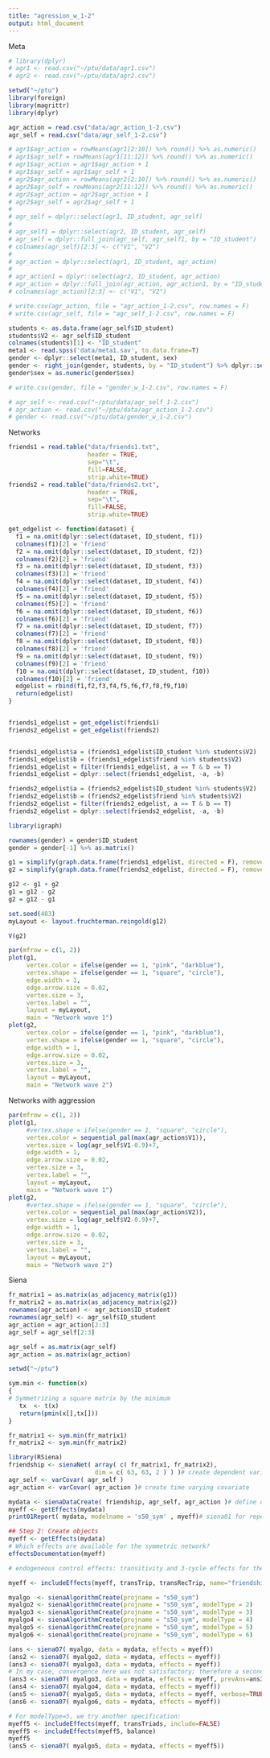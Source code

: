 ---
title: "agression_w_1-2"
output: html_document
---

Meta


```{r}
# library(dplyr)
# agr1 <- read.csv("~/ptu/data/agr1.csv")
# agr2 <- read.csv("~/ptu/data/agr2.csv")

setwd("~/ptu")
library(foreign)
library(magrittr)
library(dplyr)

agr_action = read.csv("data/agr_action_1-2.csv")
agr_self = read.csv("data/agr_self_1-2.csv")

```



```{r}
# agr1$agr_action = rowMeans(agr1[2:10]) %>% round() %>% as.numeric()
# agr1$agr_self = rowMeans(agr1[11:12]) %>% round() %>% as.numeric()
# agr1$agr_action = agr1$agr_action + 1
# agr1$agr_self = agr1$agr_self + 1
# agr2$agr_action = rowMeans(agr2[2:10]) %>% round() %>% as.numeric()
# agr2$agr_self = rowMeans(agr2[11:12]) %>% round() %>% as.numeric()
# agr2$agr_action = agr2$agr_action + 1
# agr2$agr_self = agr2$agr_self + 1
# 
# agr_self = dplyr::select(agr1, ID_student, agr_self)
# 
# agr_self1 = dplyr::select(agr2, ID_student, agr_self)
# agr_self = dplyr::full_join(agr_self, agr_self1, by = "ID_student")
# colnames(agr_self)[2:3] <- c("V1", "V2")
# 
# agr_action = dplyr::select(agr1, ID_student, agr_action)
# 
# agr_action1 = dplyr::select(agr2, ID_student, agr_action)
# agr_action = dplyr::full_join(agr_action, agr_action1, by = "ID_student")
# colnames(agr_action)[2:3] <- c("V1", "V2")

# write.csv(agr_action, file = "agr_action_1-2.csv", row.names = F)
# write.csv(agr_self, file = "agr_self_1-2.csv", row.names = F)

students <- as.data.frame(agr_self$ID_student)
students$V2 <- agr_self$ID_student
colnames(students)[1] <- "ID_student"
meta1 <- read.spss('data/meta1.sav', to.data.frame=T)
gender <- dplyr::select(meta1, ID_student, sex)
gender <- right_join(gender, students, by = "ID_student") %>% dplyr::select(-V2)
gender$sex = as.numeric(gender$sex)

# write.csv(gender, file = "gender_w_1-2.csv", row.names = F)
```



```{r}
# agr_self <- read.csv("~/ptu/data/agr_self_1-2.csv")
# agr_action <- read.csv("~/ptu/data/agr_action_1-2.csv")
# gender <- read.csv("~/ptu/data/gender_w_1-2.csv")
```


Networks

```{r}

friends1 = read.table("data/friends1.txt",
                      header = TRUE,
                      sep="\t",
                      fill=FALSE, 
                      strip.white=TRUE)
friends2 = read.table("data/friends2.txt",
                      header = TRUE,
                      sep="\t",
                      fill=FALSE, 
                      strip.white=TRUE)

```



```{r}
get_edgelist <- function(dataset) {
  f1 = na.omit(dplyr::select(dataset, ID_student, f1))
  colnames(f1)[2] = 'friend'
  f2 = na.omit(dplyr::select(dataset, ID_student, f2))
  colnames(f2)[2] = 'friend'
  f3 = na.omit(dplyr::select(dataset, ID_student, f3))
  colnames(f3)[2] = 'friend'
  f4 = na.omit(dplyr::select(dataset, ID_student, f4))
  colnames(f4)[2] = 'friend'
  f5 = na.omit(dplyr::select(dataset, ID_student, f5))
  colnames(f5)[2] = 'friend'
  f6 = na.omit(dplyr::select(dataset, ID_student, f6))
  colnames(f6)[2] = 'friend'
  f7 = na.omit(dplyr::select(dataset, ID_student, f7))
  colnames(f7)[2] = 'friend'
  f8 = na.omit(dplyr::select(dataset, ID_student, f8))
  colnames(f8)[2] = 'friend'
  f9 = na.omit(dplyr::select(dataset, ID_student, f9))
  colnames(f9)[2] = 'friend'
  f10 = na.omit(dplyr::select(dataset, ID_student, f10))
  colnames(f10)[2] = 'friend'
  edgelist = rbind(f1,f2,f3,f4,f5,f6,f7,f8,f9,f10)
  return(edgelist)
}


friends1_edgelist = get_edgelist(friends1)
friends2_edgelist = get_edgelist(friends2)


friends1_edgelist$a = (friends1_edgelist$ID_student %in% students$V2)
friends1_edgelist$b = (friends1_edgelist$friend %in% students$V2)
friends1_edgelist = filter(friends1_edgelist, a == T & b == T)
friends1_edgelist = dplyr::select(friends1_edgelist, -a, -b)

friends2_edgelist$a = (friends2_edgelist$ID_student %in% students$V2)
friends2_edgelist$b = (friends2_edgelist$friend %in% students$V2)
friends2_edgelist = filter(friends2_edgelist, a == T & b == T)
friends2_edgelist = dplyr::select(friends2_edgelist, -a, -b)
```

```{r}
library(igraph)

rownames(gender) = gender$ID_student
gender = gender[-1] %>% as.matrix()

g1 = simplify(graph.data.frame(friends1_edgelist, directed = F), remove.multiple = T, remove.loops = T)
g2 = simplify(graph.data.frame(friends2_edgelist, directed = F), remove.multiple = T, remove.loops = T)

g12 <- g1 + g2
g1 = g12 - g2
g2 = g12 - g1

set.seed(483)
myLayout <- layout.fruchterman.reingold(g12)

V(g2)

par(mfrow = c(1, 2))
plot(g1,
     vertex.color = ifelse(gender == 1, "pink", "darkblue"),
     vertex.shape = ifelse(gender == 1, "square", "circle"),
     edge.width = 1,
     edge.arrow.size = 0.02,
     vertex.size = 3,
     vertex.label = "",
     layout = myLayout,
     main = "Network wave 1")
plot(g2,
     vertex.color = ifelse(gender == 1, "pink", "darkblue"),
     vertex.shape = ifelse(gender == 1, "square", "circle"),
     edge.width = 1,
     edge.arrow.size = 0.02,
     vertex.size = 3,
     vertex.label = "",
     layout = myLayout,
     main = "Network wave 2")

```

Networks with aggression

```{r}
par(mfrow = c(1, 2))
plot(g1,
     #vertex.shape = ifelse(gender == 1, "square", "circle"),
     vertex.color = sequential_pal(max(agr_action$V1)),
     vertex.size = log(agr_self$V1-0.9)+7,
     edge.width = 1,
     edge.arrow.size = 0.02,
     vertex.size = 3,
     vertex.label = "",
     layout = myLayout,
     main = "Network wave 1")
plot(g2,
     #vertex.shape = ifelse(gender == 1, "square", "circle"),
     vertex.color = sequential_pal(max(agr_action$V2)),
     vertex.size = log(agr_self$V2-0.9)+7,
     edge.width = 1,
     edge.arrow.size = 0.02,
     vertex.size = 3,
     vertex.label = "",
     layout = myLayout,
     main = "Network wave 2")
```


Siena

```{r}

fr_matrix1 = as.matrix(as_adjacency_matrix(g1))
fr_matrix2 = as.matrix(as_adjacency_matrix(g2))
rownames(agr_action) <- agr_action$ID_student
rownames(agr_self) <- agr_self$ID_student
agr_action = agr_action[2:3]
agr_self = agr_self[2:3]

agr_self = as.matrix(agr_self)
agr_action = as.matrix(agr_action)
```



```{r}
setwd("~/ptu")

sym.min <- function(x)
{
# Symmetrizing a square matrix by the minimum
   tx  <- t(x)
   return(pmin(x[],tx[]))
}

fr_matrix1 <- sym.min(fr_matrix1)
fr_matrix2 <- sym.min(fr_matrix2)

library(RSiena)
friendship <- sienaNet( array( c( fr_matrix1, fr_matrix2),
                        dim = c( 63, 63, 2 ) ) )# create dependent variable
agr_self <- varCovar( agr_self )
agr_action <- varCovar( agr_action )# create time varying covariate

mydata <- sienaDataCreate( friendship, agr_self, agr_action )# define data
myeff <- getEffects(mydata)
print01Report( mydata, modelname = 's50_sym' , myeff)# siena01 for reports

## Step 2: Create objects
myeff <- getEffects(mydata)
# Which effects are available for the symmetric network?
effectsDocumentation(myeff)

# endogeneous control effects: transitivity and 3-cycle effects for the evolution of gossip and of friendship:

myeff <- includeEffects(myeff, transTrip, transRecTrip, name="friendship")

myalgo  <- sienaAlgorithmCreate(projname = "s50_sym")
myalgo2 <- sienaAlgorithmCreate(projname = "s50_sym", modelType = 2)
myalgo3 <- sienaAlgorithmCreate(projname = "s50_sym", modelType = 3)
myalgo4 <- sienaAlgorithmCreate(projname = "s50_sym", modelType = 4)
myalgo5 <- sienaAlgorithmCreate(projname = "s50_sym", modelType = 5)
myalgo6 <- sienaAlgorithmCreate(projname = "s50_sym", modelType = 6)

(ans <- siena07( myalgo, data = mydata, effects = myeff))
(ans2 <- siena07( myalgo2, data = mydata, effects = myeff))
(ans3 <- siena07( myalgo3, data = mydata, effects = myeff))
# In my case, convergence here was not satisfactory; therefore a second try:
(ans3 <- siena07( myalgo3, data = mydata, effects = myeff, prevAns=ans3))
(ans4 <- siena07( myalgo4, data = mydata, effects = myeff))
(ans5 <- siena07( myalgo5, data = mydata, effects = myeff, verbose=TRUE))
(ans6 <- siena07( myalgo6, data = mydata, effects = myeff))

# For modelType=5, we try another specification:
myeff5 <- includeEffects(myeff, transTriads, include=FALSE)
myeff5 <- includeEffects(myeff5, balance)
myeff5
(ans5 <- siena07( myalgo5, data = mydata, effects = myeff5))
```

